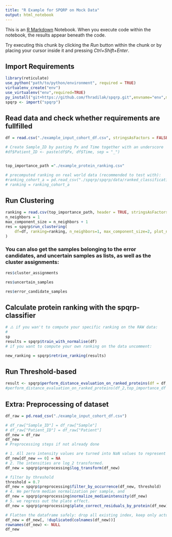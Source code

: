 ---
title: "R Example for SPQRP on Mock Data"
output: html_notebook
---

This is an [R Markdown](http://rmarkdown.rstudio.com) Notebook. When you execute code within the notebook, the results appear beneath the code. 

Try executing this chunk by clicking the *Run* button within the chunk or by placing your cursor inside it and pressing *Ctrl+Shift+Enter*. 

## Import Requirements
```{r}
library(reticulate)
use_python("path/to/python/environment", required = TRUE)
virtualenv_create("env")
use_virtualenv("env",required=TRUE)
py_install("git+https://github.com/fhradilak/spqrp.git",envname="env",method="virtualenv", upgrade=True, pip = True)
spqrp <- import("spqrp")

```
## Read data and check whether requirements are fullfilled
```{r}
df = read.csv("./example_input_cohort_df.csv", stringsAsFactors = FALSE)

# Create Sample_ID by pasting Px and Time together with an underscore
#df$Patient_ID <- paste(df$Px, df$Time, sep = "_")


top_importance_path ="./example_protein_ranking.csv"

# precomputed ranking on real world data (recommended to test with):
#ranking_cohort_a = pd.read_csv("./spqrp/spqrp/data/ranked_classification_importance_cohort_a.csv")
# ranking = ranking_cohort_a

```


## Run Clustering
```{r}
ranking = read.csv(top_importance_path, header = TRUE, stringsAsFactors = FALSE)
n_neighbors = 1
max_component_size = n_neighbors + 1
res = spqrp$run_clustering(
    df=df, ranking=ranking, n_neighbors=1, max_component_size=2, plot_name = "Mock ranking on Mock data"
)

```

### You can also get the samples belonging to the **error candidates**, and **uncertain samples** as lists, as well as the cluster assignments:
```{r}
res$cluster_assignments
```

```{r}
res$uncertain_samples
```

```{r}
res$error_candidate_samples
```
## Calculate protein ranking with the spqrp-classifier
```{r}
# ⚠️ if you wan't to compute your specific ranking on the RAW data:
#
sp
results = spqrp$train_with_normalise(df)
# if you want to compute your own ranking on the data uncomment:

new_ranking = spqrp$retrive_ranking(results)
```


## Run Threshold-based
```{r}
result <- spqrp$perform_distance_evaluation_on_ranked_proteins(df = df,top_importance_path=top_importance_path, metric = "manhattan", p=0.989, n=20L)
#perform_distance_evaluation_on_ranked_proteins(df_2,top_importance_df =ranking, metric="fractional", fractional_p=0.989,p=1.7, n = 3),
```










## Extra: Preprocessing of dataset

```{r}
df_raw = pd.read_csv("./example_input_cohort_df.csv")

# df_raw["Sample_ID"] = df_raw["Sample"]
# df_raw["Patient_ID"] = df_raw["Patient"]
df_new = df_raw
df_new
# Preprocessing steps if not already done

# 1. All zero intensity values are turned into NaN values to represent them explicitly as missing values.
df_new[df_new == 0] = NA
# 2. The intensities are log_2 transformed.
df_new = spqrp$preprocessing$log_transform(df_new)

# filter by threshold
threshold = 0.7
df_new = spqrp$preprocessing$filter_by_occurrence(df_new, threshold)
# 4. We perform median normalization per sample, and
df_new = spqrp$preprocessing$normalize_medianintensity(df_new)
# 5. we regress out the plate effect.
df_new = spqrp$preprocessing$plate_correct_residuals_by_protein(df_new)

# Flatten the dataframe safely: drop all existing index, keep only actual columns
df_new = df_new[, !duplicated(colnames(df_new))]
rownames(df_new) <- NULL
df_new
```







